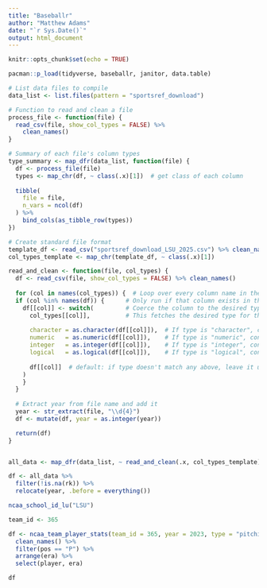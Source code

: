 ```yaml
---
title: "Baseballr"
author: "Matthew Adams"
date: "`r Sys.Date()`"
output: html_document
---
```


```r
knitr::opts_chunk$set(echo = TRUE)

pacman::p_load(tidyverse, baseballr, janitor, data.table)
```


```r
# List data files to compile
data_list <- list.files(pattern = "sportsref_download")

# Function to read and clean a file
process_file <- function(file) {
  read_csv(file, show_col_types = FALSE) %>% 
    clean_names()
}

# Summary of each file's column types
type_summary <- map_dfr(data_list, function(file) {
  df <- process_file(file)
  types <- map_chr(df, ~ class(.x)[1])  # get class of each column
  
  tibble(
    file = file,
    n_vars = ncol(df)
  ) %>%
    bind_cols(as_tibble_row(types))
})

# Create standard file format 
template_df <- read_csv("sportsref_download_LSU_2025.csv") %>% clean_names()
col_types_template <- map_chr(template_df, ~ class(.x)[1])

read_and_clean <- function(file, col_types) {
  df <- read_csv(file, show_col_types = FALSE) %>% clean_names()
  
  for (col in names(col_types)) {  # Loop over every column name in the type template
  if (col %in% names(df)) {      # Only run if that column exists in the current file’s dataframe
    df[[col]] <- switch(         # Coerce the column to the desired type using the template
      col_types[[col]],          # This fetches the desired type for this column, e.g. "character"
      
      character = as.character(df[[col]]),  # If type is "character", convert it
      numeric   = as.numeric(df[[col]]),    # If type is "numeric", convert it
      integer   = as.integer(df[[col]]),    # If type is "integer", convert it
      logical   = as.logical(df[[col]]),    # If type is "logical", convert it
      
      df[[col]]  # default: if type doesn't match any above, leave it unchanged
    )
    }
  }
  
  # Extract year from file name and add it
  year <- str_extract(file, "\\d{4}")
  df <- mutate(df, year = as.integer(year))

  return(df)
}


all_data <- map_dfr(data_list, ~ read_and_clean(.x, col_types_template))

df <- all_data %>% 
  filter(!is.na(rk)) %>% 
  relocate(year, .before = everything())

```


```r
ncaa_school_id_lu("LSU")

team_id <- 365

df <- ncaa_team_player_stats(team_id = 365, year = 2023, type = "pitching") %>% 
  clean_names() %>% 
  filter(pos == "P") %>% 
  arrange(era) %>% 
  select(player, era)

df

```


